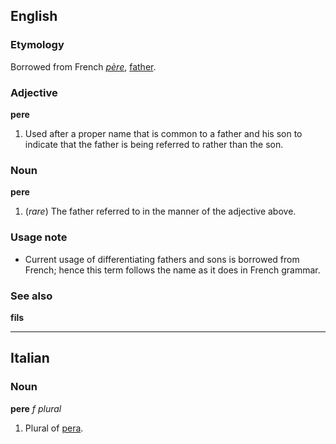 ==English==
===Etymology===
Borrowed from French ''[[père]]'', [[father]].<!--which at its root has a Latin word, ''[[pater]]'' with the same meaning.-->

===Adjective===
'''pere'''

#Used after a proper name that is common to a father and his son to indicate that the father is being referred to rather than the son.

===Noun===
'''pere'''

#(''rare'') The father referred to in the manner of the adjective above.

===Usage note===
*Current usage of differentiating fathers and sons is borrowed from French; hence this term follows the name as it does in French grammar.

===See also===
'''fils'''

----
==Italian==
===Noun===
'''pere''' ''f plural''

#Plural of [[pera]].